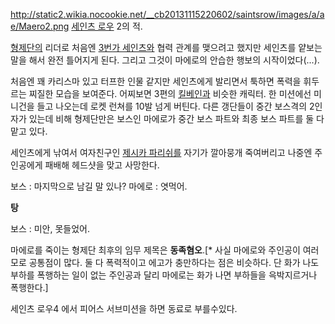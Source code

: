 http://static2.wikia.nocookie.net/__cb20131115220602/saintsrow/images/a/ae/Maero2.png
[[세인츠 로우]] 2의 적.

[[형제단]]의 리더로 처음엔 [[3번가 세인츠]]와 협력 관계를 맺으려고 했지만 세인츠를 얕보는 말을 해서 완전 틀어지게 된다. 그리고 그것이 마에로의 안습한 행보의 시작이었다(...).

처음엔 꽤 카리스마 있고 터프한 인물 같지만 세인츠에게 발리면서 툭하면 폭력을 휘두르는 찌질한 모습을 보여준다. 어찌보면 3편의 [[킬베인]]과 비슷한 캐릭터. 한 미션에선 미니건을 들고 나오는데 로켓 런쳐를 10발 넘게 버틴다. 다른 갱단들이 중간 보스격의 2인자가 있는데 비해 형제단만은 보스인 마에로가 중간 보스 파트와 최종 보스 파트를 둘 다 맡고 있다.

세인츠에게 낚여서 여자친구인 [[제시카 파리쉬]]를 자기가 깔아뭉개 죽여버리고 나중엔 주인공에게 패배해 헤드샷을 맞고 사망한다. 

보스 : 마지막으로 남길 말 있나?
마에로 : 엿먹어.

'''탕'''

보스 : 미안, 못들었어.

마에로를 죽이는 형제단 최후의 임무 제목은 '''동족혐오'''.[* 사실 마에로와 주인공이 여러모로 공통점이 많다. 둘 다 폭력적이고 에고가 충만하다는 점은 비슷하다. 단 화가 나도 부하를 폭행하는 일이 없는 주인공과 달리 마에로는 화가 나면 부하들을 윽박지르거나 폭행한다.]

세인츠 로우4 에서 피어스 서브미션을 하면 동료로 부를수있다.
